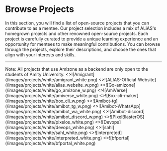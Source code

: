 
# Browse Projects

In this section, you will find a list of open-source projects that you can contribute to as a mentee.
Our project selection includes a mix of ALiAS's homegrown projects and other renowned open-source projects.
Each project is carefully curated to provide a unique learning experience and an opportunity for mentees to make meaningful contributions.
You can browse through the projects, explore their descriptions, and choose the ones that align with your interests and skills.

---
  <Callout type="info" emoji="ℹ️">
    Note: All projects that use Amizone as a backend are only open to the students of Amity University.
  </Callout>


<Cards num={2}>
  <Card image arrow title="Amigrant" href="/projects/amigrant">
    <>![Amigrant](/images/projects/white/amigrant_white.png)</>
  </Card>
  <Card image arrow title="ALIAS Official Website" href="/projects/alias-website">
    <>![ALIAS-Official-Website](/images/projects/white/alias_website_w.png)</>
  </Card>
  <Card
    image
    arrow
    title="Go-amizone"
    href="/projects/go-amizone"
  >
    <>![Go-amizone](/images/projects/white/go_amizone_w.png)</>
  </Card>
  <Card
    image
    arrow
    title="AmiVerse"
    href="/projects/amiverse"
  >
    <>![AmiVerse](/images/projects/white/amiverse_white.png)</>
  </Card>
  <Card
    image
    arrow
    title="Box-cli-maker"
    href="/projects/box-cli-maker"
  >
    <>![Box-cli-maker](/images/projects/white/box_cli_w.png)</>
  </Card>
  <Card
    image
    arrow
    title="Amibot-tg"
    href="/projects/amibot-telegram"
  >
    <>![Amibot-tg](/images/projects/white/amibot_tg_w.png)</>
  </Card>
  <Card
    image
    arrow
    title="Amibot-WhatsApp"
    href="/projects/amibot-whatsapp"
  >
    <>![Amibot-WhatsApp](/images/projects/white/amibot_wa_white.png)</>
  </Card>
  <Card image arrow title="Amibot-discord" href="/projects/amibot-discord">
    <>![Amibot-discord](/images/projects/white/amibot_discord_w.png)</>
  </Card>
  <Card
    image
    arrow
    title="PixelBlasterOS"
    href="/projects/pixelblasteros"
  >
    <>![PixelBlasterOS](/images/projects/white/pixelos_white.png)</>
  </Card>
  <Card image arrow title="DevOps Track" href="/projects/devops">
    <>![Devops](/images/projects/white/devops_white.png)</>
  </Card>

  <Card image arrow title="Sahl" href="/projects/sahl">
    <>![sahl](/images/projects/white/sahl_white.png)</>
  </Card>
   <Card image arrow title="Interpreted" href="/projects/interpreted">
    <>![interpreted](/images/projects/white/interpreted_white.png)</>
  </Card>
   <Card image arrow title="BF Portal" href="/projects/bf-portal-community">
    <>![bfportal](/images/projects/white/bfportal_white.png)</>
  </Card>
  
</Cards>
